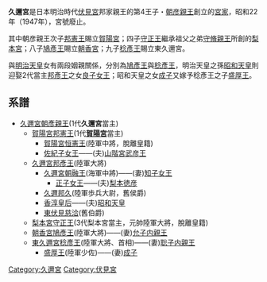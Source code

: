 '''久邇宮'''是日本明治時代[[伏見宮|伏見宮]]邦家親王的第4王子・[[久邇宮朝彦親王|朝彦親王]]創立的[[宮家|宮家]]，昭和22年（1947年），宮號廢止。

其中朝彦親王次子[[賀陽宮邦憲王|邦憲王]]賜立[[賀陽宮|賀陽宮]]；四子[[梨本宮守正王|守正王]]繼承祖父之弟[[梨本宮守脩親王|守脩親王]]所創的[[梨本宮|梨本宮]]；八子[[朝香宮鳩彥王|鳩彥王]]賜立[[朝香宮|朝香宮]]；九子[[東久邇宮稔彥王|稔彥王]]賜立東久邇宮。

與[[明治天皇|明治天皇]]女有兩段姻親關係，分別為[[朝香宮鳩彥王|鳩彥王]]與[[東久邇宮稔彥王|稔彥王]]，明治天皇之孫[[昭和天皇|昭和天皇]]則迎娶2代當主[[久邇宮邦彥王|邦彥王]]之女[[香淳皇后|良子女王]]；昭和天皇之女[[東久邇成子|成子]]又嫁予稔彥王之子[[東久邇宮盛厚王|盛厚王]]。
==系譜==
*[[久邇宮朝彥親王|久邇宮朝彥親王]](1代'''久邇宮'''當主)
**[[賀陽宮邦憲王|賀陽宮邦憲王]](1代'''[[賀陽宮|賀陽宮]]'''當主)
***[[賀陽宮恒憲王|賀陽宮恒憲王]](陸軍中將，脫離皇籍)
***[[武彦王妃佐紀子女王|佐紀子女王]]——(夫)[[山階宮武彦王|山階宮武彦王]]
**[[久邇宮邦彥王|久邇宮邦彥王]](陸軍大將)
***[[久邇宮朝融王|久邇宮朝融王]](海軍中將)——(妻)[[朝融王妃知子女王|知子女王]]
****[[久邇宮正子女王|正子女王]]——(夫)[[梨本徳彦|梨本徳彦]]
***[[久邇邦久|久邇邦久]](陸軍歩兵大尉，舊侯爵)
***[[香淳皇后|香淳皇后]]——(夫)[[昭和天皇|昭和天皇]]
***[[東伏見慈洽|東伏見慈洽]](舊伯爵)
**[[梨本宮守正王|梨本宮守正王]](3代梨本宮當主，元帥陸軍大將，脫離皇籍)
**[[朝香宮鳩彥王|朝香宮鳩彥王]](陸軍大將)——(妻)[[鳩彦王妃允子内親王|允子内親王]]
**[[東久邇宮稔彥王|東久邇宮稔彥王]](陸軍大將、首相)——(妻)[[東久邇聡子|聡子内親王]]
***[[盛厚王|盛厚王]](陸軍少佐)——(妻)[[東久邇成子|成子]]

{{日本宫家}}

[[Category:久邇宮|Category:久邇宮]]
[[Category:伏見宮|Category:伏見宮]]